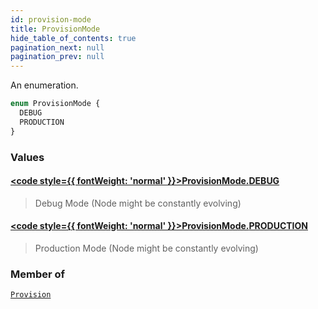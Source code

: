 ```yaml
---
id: provision-mode
title: ProvisionMode
hide_table_of_contents: true
pagination_next: null
pagination_prev: null
---
```








An enumeration.

```graphql
enum ProvisionMode {
  DEBUG
  PRODUCTION
}
```


### Values

#### [<code style={{ fontWeight: 'normal' }}>ProvisionMode.<b>DEBUG</b></code>](#) 
> Debug Mode (Node might be constantly evolving)
> 

#### [<code style={{ fontWeight: 'normal' }}>ProvisionMode.<b>PRODUCTION</b></code>](#) 
> Production Mode (Node might be constantly evolving)
> 



### Member of

[`Provision`](/docs/schemas/arkitekt/objects/provision)  <Badge class="secondary" text="object"/>



